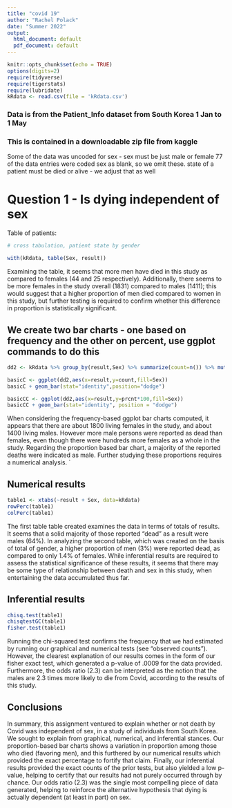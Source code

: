 ```yaml
---
title: "covid 19"
author: "Rachel Polack"
date: "Summer 2022"
output:
  html_document: default
  pdf_document: default
---
```


```r
knitr::opts_chunk$set(echo = TRUE)
options(digits=2)
require(tidyverse)
require(tigerstats)
require(lubridate)
kRdata <- read.csv(file = 'kRdata.csv')
```
### Data is from the Patient_Info dataset from South Korea 1 Jan to 1 May 
### This is contained in a downloadable zip file from kaggle

Some of the data was uncoded for sex - sex must be just male or female
77 of the data entries were coded sex  as blank, so we omit these.
state of a patient must be died or alive - we adjust that as well   
  
# Question 1 - Is dying independent of sex




Table of patients:
```r

# cross tabulation, patient state by gender

with(kRdata, table(Sex, result))

```

Examining the table, it seems that more men have died in this study as compared to females (44 and 25 respectively). Additionally, there seems to be more females in the study overall (1831) compared to males (1411); this would suggest that a higher proportion of men died compared to women in this study, but further testing is required to confirm whether this difference in proportion is statistically significant. 

## We create two bar charts - one based on frequency and the other on percent, use ggplot commands to do this

```r
dd2 <- kRdata %>% group_by(result,Sex) %>% summarize(count=n()) %>% mutate(prcnt=count/sum(count))

basicC <- ggplot(dd2,aes(x=result,y=count,fill=Sex))
basicC + geom_bar(stat="identity",position="dodge")

basicCC <- ggplot(dd2,aes(x=result,y=prcnt*100,fill=Sex)) 
basicCC + geom_bar(stat="identity", position = "dodge")
```

When considering the frequency-based ggplot bar charts computed, it appears that there are about 1800 living females in the study, and about 1400 living males. However more male persons were reported as dead than females, even though there were hundreds more females as a whole in the study. Regarding the proportion based bar chart, a majority of the reported deaths were indicated as male. Further studying these proportions requires a numerical analysis.
`

## Numerical results

```r
table1 <- xtabs(~result + Sex, data=kRdata)
rowPerc(table1)
colPerc(table1)
```

The first table table created examines the data in terms of totals of results. It seems that a solid majority of those reported "dead" as a result were males (64%). In analyzing the second table, which was created on the basis of total of gender, a higher proportion of men (3%) were reported dead, as compared to only 1.4% of females. While inferential results are required to assess the statistical significance of these results, it seems that there may be some type of relationship between death and sex in this study, when entertaining the data accumulated thus far. 

## Inferential results 

```r
chisq.test(table1)
chisqtestGC(table1)
fisher.test(table1)
```

Running the chi-squared test confirms the frequency that we had estimated by running our graphical and numerical tests (see "observed counts"). However, the clearest explanation of our results comes in the form of our fisher exact test, which generated a p-value of .0009 for the data provided. Furthermore, the odds ratio (2.3) can be interpreted as the notion that the males are 2.3 times more likely to die from Covid, according to the results of this study.  

## Conclusions

In summary, this assignment ventured to explain whether or not death by Covid was independent of sex, in a study of individuals from South Korea. We sought to explain from graphical, numerical, and inferential stances. Our proportion-based bar charts shows a variation in proportion among those who died (favoring men), and this furthered by our numerical results which provided the exact percentage to fortify that claim. Finally, our inferential results provided the exact counts of the prior tests, but also yielded a low p-value, helping to certify that our results had not purely occurred through by chance. Our odds ratio (2.3) was the single most compelling piece of data generated, helping to reinforce the alternative hypothesis that dying is actually dependent (at least in part) on sex.  

